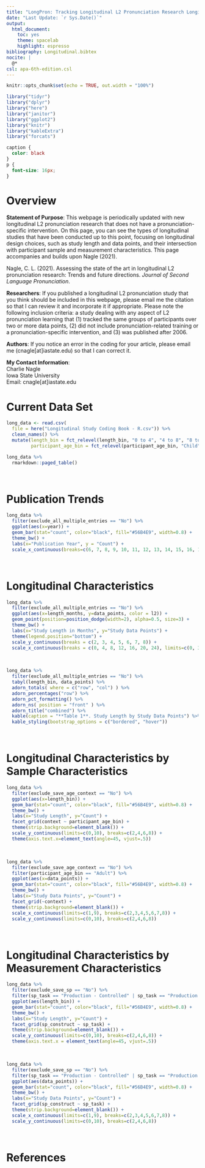 ---
title: "LongPron: Tracking Longitudinal L2 Pronunciation Research Longitudinally"
date: "Last Update: `r Sys.Date()`"
output: 
  html_document: 
    toc: yes
    theme: spacelab
    highlight: espresso
bibliography: Longitudinal.bibtex
nocite: |
  @*
csl: apa-6th-edition.csl
---

```{r setup, include=FALSE}
knitr::opts_chunk$set(echo = TRUE, out.width = "100%")
```

```{r, load-libs, echo=F, message=F, warning=F}
library("tidyr")
library("dplyr")
library("here")
library("janitor")
library("ggplot2")
library("knitr")
library("kableExtra")
library("forcats")
```

```{css, echo=F}
caption {
  color: black
}
p {
  font-size: 16px;
}
```
# Overview
**Statement of Purpose**: This webpage is periodically updated with new longitudinal L2 pronunciation research that does not have a pronunciation-specific intervention. On this page, you can see the types of longitudinal studies that have been conducted up to this point, focusing on longitudinal design choices, such as study length and data points, and their intersection with participant sample and measurement characteristics. This page accompanies and builds upon Nagle (2021).

Nagle, C. L. (2021). Assessing the state of the art in longitudinal L2 pronunciation research: Trends and future directions. *Journal of Second Language Pronunciation*.

**Researchers**: If you published a longitudinal L2 pronunciation study that you think should be included in this webpage, please email me the citation so that I can review it and incorporate it if appropriate. Please note the following inclusion criteria: a study dealing with any aspect of L2 pronunciation learning that (1) tracked the same groups of participants over two or more data points, (2) did not include pronunciation-related training or a pronunciation-specific intervention, and (3) was published after 2006.

**Authors**: If you notice an error in the coding for your article, please email me (cnagle[at]iastate.edu) so that I can correct it.

**My Contact Information**:  
Charlie Nagle  
Iowa State University  
Email: cnagle[at]iastate.edu

# Current Data Set
```{r, load-data, message=F}
long_data <- read.csv(
  file = here("Longitudinal Study Coding Book - R.csv")) %>% 
  clean_names() %>% 
  mutate(length_bin = fct_relevel(length_bin, "0 to 4", "4 to 8", "8 to 12", "12 to 24", "24+"),
         participant_age_bin = fct_relevel(participant_age_bin, "Child", "Adolescent", "Adult"))
```
```{r, print-table}
long_data %>% 
  rmarkdown::paged_table()
```
<br>

# Publication Trends
```{r, gg-yearlypubs-longpron, fig.cap="**Figure 1**. Longitudinal L2 Pronunciation Publications by Year", fig.dim=c(5,4), warning=F}
long_data %>%
  filter(exclude_all_multiple_entries == "No") %>%
  ggplot(aes(x=year)) +
  geom_bar(stat="count", color="black", fill="#56B4E9", width=0.8) +
  theme_bw() +
  labs(x="Publication Year", y = "Count") +
  scale_x_continuous(breaks=c(6, 7, 8, 9, 10, 11, 12, 13, 14, 15, 16, 17, 18, 19, 20, 21))
```
<br>

# Longitudinal Characteristics
```{r, gg-lengthdatapoints, fig.cap="**Figure 2**. Study Length by Data Points", fig.dim=c(5,4), warning=F}
long_data %>%
  filter(exclude_all_multiple_entries == "No") %>%
  ggplot(aes(x=length_months, y=data_points, color = l2)) +
  geom_point(position=position_dodge(width=2), alpha=0.5, size=3) +
  theme_bw() +
  labs(x="Study Length in Months", y="Study Data Points") +
  theme(legend.position="bottom") +
  scale_y_continuous(breaks = c(2, 3, 4, 5, 6, 7, 8)) +
  scale_x_continuous(breaks = c(0, 4, 8, 12, 16, 20, 24), limits=c(0, 30))
```
<br>
```{r}
long_data %>%
  filter(exclude_all_multiple_entries == "No") %>%
  tabyl(length_bin, data_points) %>%
  adorn_totals( where = c("row", "col") ) %>%
  adorn_percentages("row") %>%
  adorn_pct_formatting() %>%
  adorn_ns( position = "front" ) %>%
  adorn_title("combined") %>%
  kable(caption = "**Table 1**. Study Length by Study Data Points") %>%
  kable_styling(bootstrap_options = c("bordered", "hover"))
```
<br>

# Longitudinal Characteristics by Sample Characteristics
```{r, gg-lengthsample, fig.cap="**Figure 3**. Study Length by Learner Age Group and Context of Learning.", fig.dim=c(7,5), warning=F}
long_data %>%
  filter(exclude_save_age_context == "No") %>%
  ggplot(aes(x=length_bin)) + 
  geom_bar(stat="count", color="black", fill="#56B4E9", width=0.8) +
  theme_bw() +
  labs(x="Study Length", y="Count") +
  facet_grid(context ~ participant_age_bin) +
  theme(strip.background=element_blank()) +
  scale_y_continuous(limits=c(0,10), breaks=c(2,4,6,8)) + 
  theme(axis.text.x=element_text(angle=45, vjust=.5))
```
<br>
```{r, gg-pointssample, fig.cap="**Figure 4**. Study Length by Context of Learning for Adult Learners.", fig.dim=c(5,3), warning=F}
long_data %>%
  filter(exclude_save_age_context == "No") %>%
  filter(participant_age_bin == "Adult") %>%
  ggplot(aes(x=data_points)) + 
  geom_bar(stat="count", color="black", fill="#56B4E9", width=0.8) +
  theme_bw() +
  labs(x="Study Data Points", y="Count") +
  facet_grid(~context) +
  theme(strip.background=element_blank()) +
  scale_x_continuous(limits=c(1,9), breaks=c(2,3,4,5,6,7,8)) +
  scale_y_continuous(limits=c(0,10), breaks=c(2,4,6,8))
```
<br>

# Longitudinal Characteristics by Measurement Characteristics
```{r, gg-lengthmeasurement, fig.cap="**Figure 5**. Study Length by Measurement Characteristics.", fig.dim=c(5,5), warning=F}
long_data %>%
  filter(exclude_save_sp == "No") %>%
  filter(sp_task == "Production - Controlled" | sp_task == "Production - Spontaneous") %>%
  ggplot(aes(length_bin)) + 
  geom_bar(stat="count", color="black", fill="#56B4E9", width=0.8) +
  theme_bw() +
  labs(x="Study Length", y="Count") +
  facet_grid(sp_construct ~ sp_task) +
  theme(strip.background=element_blank()) +
  scale_y_continuous(limits=c(0,10), breaks=c(2,4,6,8)) + 
  theme(axis.text.x = element_text(angle=45, vjust=.5))
```
<br>
```{r, gg-pointsmeasurement, fig.cap="**Figure 6**. Study Data Points by Measurement Characteristics.", fig.dim=c(5,5), warning=F}
long_data %>%
  filter(exclude_save_sp == "No") %>%
  filter(sp_task == "Production - Controlled" | sp_task == "Production - Spontaneous") %>%
  ggplot(aes(data_points)) + 
  geom_bar(stat="count", color="black", fill="#56B4E9", width=0.8) +
  theme_bw() +
  labs(x="Study Data Points", y="Count") +
  facet_grid(sp_construct ~ sp_task) +
  theme(strip.background=element_blank()) +
  scale_x_continuous(limits=c(1,9), breaks=c(2,3,4,5,6,7,8)) +
  scale_y_continuous(limits=c(0,10), breaks=c(2,4,6,8))
```
<br>

# References
